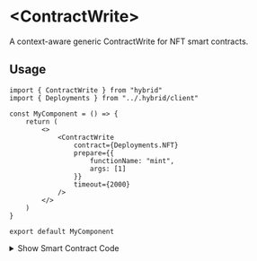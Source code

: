 # \<ContractWrite\>

A context-aware generic ContractWrite for NFT smart contracts.

## Usage

```tsx
import { ContractWrite } from "hybrid"
import { Deployments } from "../.hybrid/client"

const MyComponent = () => {
	return (
		<>
			<ContractWrite
				contract={Deployments.NFT}
				prepare={{
					functionName: "mint",
					args: [1]
				}}
				timeout={2000}
			/>
		</>
	)
}

export default MyComponent
```

<details>
	<summary className="cursor-pointer p-2">Show Smart Contract Code</summary>
	```solidity
// SPDX-License-Identifier: UNLICENSED
pragma solidity ^0.8.13;

import "erc721a/contracts/ERC721A.sol"

contract NFT is ERC721A {
constructor() ERC721A("My NFT", "NFT") {}

    	function _startTokenId() internal pure override returns (uint256) {
    		return 1;
    	}

    	function mint(uint256 quantity) external payable {
    		_mint(msg.sender, quantity);
    	}

}

```
</details>


<Demo>
	<ContractWrite
		contract={Deployments.NFT}
		timeout={2000}
		prepare={{
			functionName: "mint",
			args: [1]
		}}
		render={({ isLoading, isError, isSuccess, ...rest }) => <button className={clsx(isSuccess ? "bg-green hover:bg-green-600" : isError ? "bg-red hover:bg-red-600" : "bg-blue hover:bg-blue-600", "rounded-full text-white px-5 py-2")} disabled={isLoading || isError || isSuccess} {...rest}>{isLoading ? "Minting ..." : isError ? "Error" : isSuccess ? "Success" : "Mint Now"}</button>}
		 />
</Demo>

## Component Props


<PropList
	values={[
		{
			name: "className",
			type: "string",
			desc: "html class (optional)"
		},
		{
			name: "contract",
			type: "DeployedContract",
			desc: "Deployed contract details, imported from hybrid Deployments object"
		},
		{
			name: "amount",
			type: "number",
			desc: "amount of tokens to mint (default 1)"
		},
	]}
/>
```
